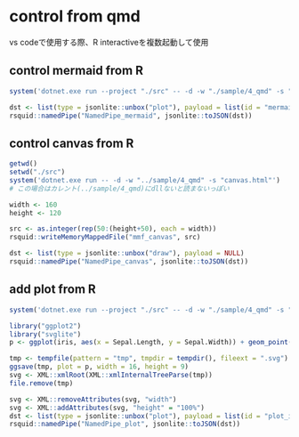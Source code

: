 
# control from qmd

vs codeで使用する際、R interactiveを複数起動して使用

## control mermaid from R

```r
system('dotnet.exe run --project "./src" -- -d -w "./sample/4_qmd" -s "mermaid.html"')
```

```r
dst <- list(type = jsonlite::unbox("plot"), payload = list(id = "mermaid", value = "form R", color = "red"))
rsquid::namedPipe("NamedPipe_mermaid", jsonlite::toJSON(dst))
```

## control canvas from R

```r
getwd()
setwd("./src")
system('dotnet.exe run -- -d -w "../sample/4_qmd" -s "canvas.html"')
# この場合はカレント(../sample/4_qmd)にdllないと読まないっぽい
```

```r
width <- 160
height <- 120

src <- as.integer(rep(50:(height+50), each = width))
rsquid::writeMemoryMappedFile("mmf_canvas", src)

dst <- list(type = jsonlite::unbox("draw"), payload = NULL)
rsquid::namedPipe("NamedPipe_canvas", jsonlite::toJSON(dst))
```

## add plot from R

```r
system('dotnet.exe run --project "./src" -- -d -w "./sample/4_qmd" -s "plot.html"')
```

```r
library("ggplot2")
library("svglite")
p <- ggplot(iris, aes(x = Sepal.Length, y = Sepal.Width)) + geom_point()

tmp <- tempfile(pattern = "tmp", tmpdir = tempdir(), fileext = ".svg")
ggsave(tmp, plot = p, width = 16, height = 9)
svg <- XML::xmlRoot(XML::xmlInternalTreeParse(tmp))
file.remove(tmp)

svg <- XML::removeAttributes(svg, "width")
svg <- XML::addAttributes(svg, "height" = "100%")
dst <- list(type = jsonlite::unbox("plot"), payload = list(id = "plot_id", value = XML::saveXML(svg, indent = FALSE)))
rsquid::namedPipe("NamedPipe_plot", jsonlite::toJSON(dst))
```
